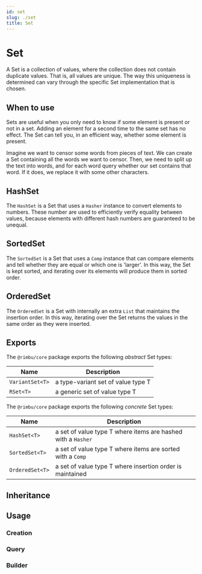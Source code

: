```yaml
---
id: set
slug: ./set
title: Set
---
```



# Set

A Set is a collection of values, where the collection does not contain duplicate values. That is, all values are unique. The way this uniqueness is determined can vary through the specific Set implementation that is chosen.

## When to use

Sets are useful when you only need to know if some element is present or not in a set. Adding an element for a second time to the same set has no effect. The Set can tell you, in an efficient way, whether some element is present.

Imagine we want to censor some words from pieces of text. We can create a Set containing all the words we want to censor. Then, we need to split up the text into words, and for each word query whether our set contains that word. If it does, we replace it with some other characters.

## HashSet

The `HashSet` is a Set that uses a `Hasher` instance to convert elements to numbers. These number are used to efficiently verify equality between values, because elements with different hash numbers are guaranteed to be unequal.

## SortedSet

The `SortedSet` is a Set that uses a `Comp` instance that can compare elements and tell whether they are equal or which one is 'larger'. In this way, the Set is kept sorted, and iterating over its elements will produce them in sorted order.

## OrderedSet

The `OrderedSet` is a Set with internally an extra `List` that maintains the insertion order. In this way, iterating over the Set returns the values in the same order as they were inserted.

## Exports

The `@rimbu/core` package exports the following _abstract_ Set types:

| Name            | Description                        |
| --------------- | ---------------------------------- |
| `VariantSet<T>` | a type-variant set of value type T |
| `RSet<T>`       | a generic set of value type T      |

The `@rimbu/core` package exports the following _concrete_ Set types:

| Name            | Description                                                  |
| --------------- | ------------------------------------------------------------ |
| `HashSet<T>`    | a set of value type T where items are hashed with a `Hasher` |
| `SortedSet<T>`  | a set of value type T where items are sorted with a `Comp`   |
| `OrderedSet<T>` | a set of value type T where insertion order is maintained    |

## Inheritance

<UmlGraph contents={inheritance} />

## Usage

### Creation

<SandBox path="set/create.ts" />

### Query

<SandBox path="set/query.ts" />

### Builder

<SandBox path="set/build.ts" />
